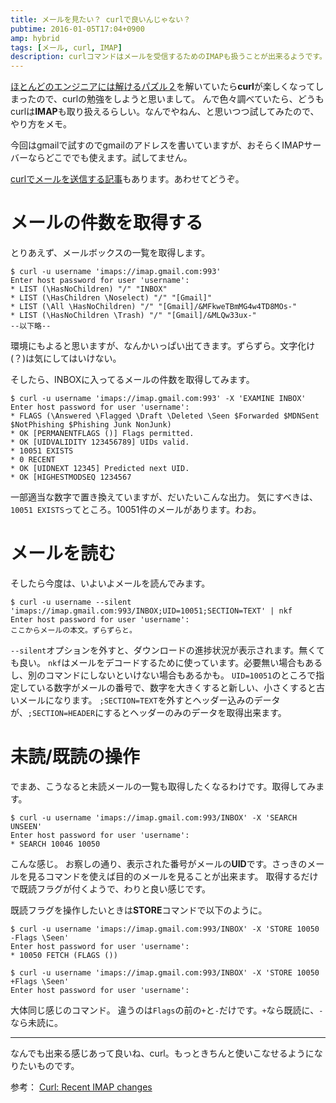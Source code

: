 ```yaml
---
title: メールを見たい？ curlで良いんじゃない？
pubtime: 2016-01-05T17:04+0900
amp: hybrid
tags: [メール, curl, IMAP]
description: curlコマンドはメールを受信するためのIMAPも扱うことが出来るようです。実際に受信や既読マークを付ける方法を試してみました。
---
```


[ほとんどのエンジニアには解けるパズル２](http://tango-ruby.hatenablog.com/entry/2015/12/28/212010)を解いていたら**curl**が楽しくなってしまったので、curlの勉強をしようと思いまして。
んで色々調べていたら、どうもcurlは**IMAP**も取り扱えるらしい。なんでやねん、と思いつつ試してみたので、やり方をメモ。

今回はgmailで試すのでgmailのアドレスを書いていますが、おそらくIMAPサーバーならどこででも使えます。試してません。

[curlでメールを送信する記事](/blog/2016/01/curl-smtp-mail.html)もあります。あわせてどうぞ。

# メールの件数を取得する
とりあえず、メールボックスの一覧を取得します。
```
$ curl -u username 'imaps://imap.gmail.com:993'
Enter host password for user 'username':
* LIST (\HasNoChildren) "/" "INBOX"
* LIST (\HasChildren \Noselect) "/" "[Gmail]"
* LIST (\All \HasNoChildren) "/" "[Gmail]/&MFkweTBmMG4w4TD8MOs-"
* LIST (\HasNoChildren \Trash) "/" "[Gmail]/&MLQw33ux-"
--以下略--
```
環境にもよると思いますが、なんかいっぱい出てきます。ずらずら。文字化け(？)は気にしてはいけない。

そしたら、INBOXに入ってるメールの件数を取得してみます。
```
$ curl -u username 'imaps://imap.gmail.com:993' -X 'EXAMINE INBOX'
Enter host password for user 'username':
* FLAGS (\Answered \Flagged \Draft \Deleted \Seen $Forwarded $MDNSent $NotPhishing $Phishing Junk NonJunk)
* OK [PERMANENTFLAGS ()] Flags permitted.
* OK [UIDVALIDITY 123456789] UIDs valid.
* 10051 EXISTS
* 0 RECENT
* OK [UIDNEXT 12345] Predicted next UID.
* OK [HIGHESTMODSEQ 1234567
```
一部適当な数字で置き換えていますが、だいたいこんな出力。
気にすべきは、`10051 EXISTS`ってところ。10051件のメールがあります。わお。

# メールを読む
そしたら今度は、いよいよメールを読んでみます。
```
$ curl -u username --silent 'imaps://imap.gmail.com:993/INBOX;UID=10051;SECTION=TEXT' | nkf
Enter host password for user 'username':
ここからメールの本文。ずらずらと。
```
`--silent`オプションを外すと、ダウンロードの進捗状況が表示されます。無くても良い。
`nkf`はメールをデコードするために使っています。必要無い場合もあるし、別のコマンドにしないといけない場合もあるかも。
`UID=10051`のところで指定している数字がメールの番号で、数字を大きくすると新しい、小さくすると古いメールになります。
`;SECTION=TEXT`を外すとヘッダー込みのデータが、`;SECTION=HEADER`にするとヘッダーのみのデータを取得出来ます。

# 未読/既読の操作
でまあ、こうなると未読メールの一覧も取得したくなるわけです。取得してみます。
```
$ curl -u username 'imaps://imap.gmail.com:993/INBOX' -X 'SEARCH UNSEEN'
Enter host password for user 'username':
* SEARCH 10046 10050
```
こんな感じ。
お察しの通り、表示された番号がメールの**UID**です。さっきのメールを見るコマンドを使えば目的のメールを見ることが出来ます。
取得するだけで既読フラグが付くようで、わりと良い感じです。

既読フラグを操作したいときは**STORE**コマンドで以下のように。
```
$ curl -u username 'imaps://imap.gmail.com:993/INBOX' -X 'STORE 10050 -Flags \Seen'
Enter host password for user 'username':
* 10050 FETCH (FLAGS ())

$ curl -u username 'imaps://imap.gmail.com:993/INBOX' -X 'STORE 10050 +Flags \Seen'
Enter host password for user 'username':
```
大体同じ感じのコマンド。
違うのは`Flags`の前の`+`と`-`だけです。`+`なら既読に、`-`なら未読に。

---

なんでも出来る感じあって良いね、curl。もっときちんと使いこなせるようになりたいものです。

参考： [Curl: Recent IMAP changes](http://curl.haxx.se/mail/lib-2013-03/0104.html)
